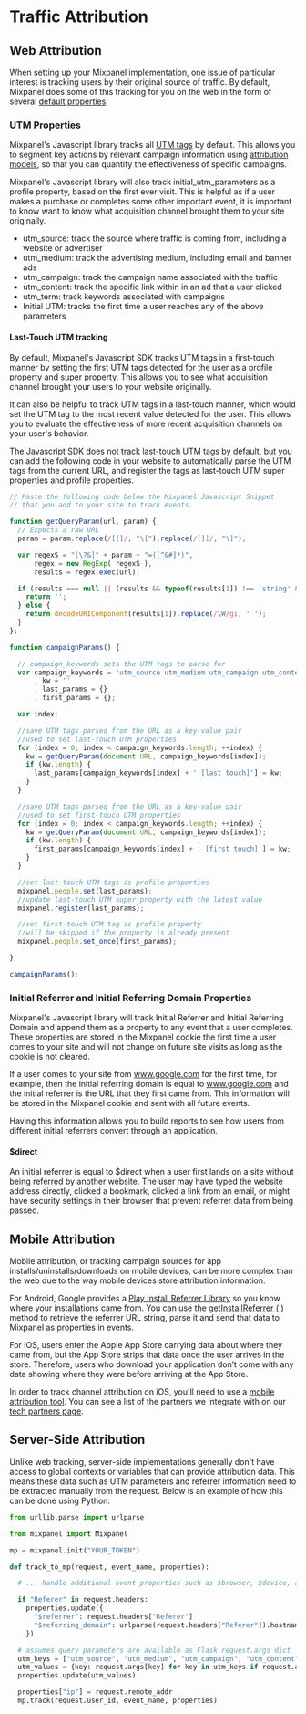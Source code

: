 # Traffic Attribution

## Web Attribution

When setting up your Mixpanel implementation, one issue of particular interest is tracking users by their original source of traffic. By default, Mixpanel does some of this tracking for you on the web in the form of several [default properties](/docs/data-structure/property-reference).

### UTM Properties

Mixpanel's Javascript library tracks all [UTM tags](/docs/tracking-methods/sdks/javascript#tracking-utm-parameters) by default. This allows you to segment key actions by relevant campaign information using [attribution models](/docs/features/attribution), so that you can quantify the effectiveness of specific campaigns.

Mixpanel's Javascript library will also track initial_utm_parameters as a profile property, based on the first ever visit. This is helpful as if a user makes a purchase or completes some other important event, it is important to know want to know what acquisition channel brought them to your site originally.

- utm_source: track the source where traffic is coming from, including a website or advertiser
- utm_medium: track the advertising medium, including email and banner ads
- utm_campaign: track the campaign name associated with the traffic
- utm_content: track the specific link within in an ad that a user clicked
- utm_term: track keywords associated with campaigns
- Initial UTM: tracks the first time a user reaches any of the above parameters

#### Last-Touch UTM tracking

By default, Mixpanel's Javascript SDK tracks UTM tags in a first-touch manner by setting the first UTM tags detected for the user as a profile property and super property. This allows you to see what acquisition channel brought your users to your website originally.

It can also be helpful to track UTM tags in a last-touch manner, which would set the UTM tag to the most recent value detected for the user. This allows you to evaluate the effectiveness of more recent acquisition channels on your user's behavior.

The Javascript SDK does not track last-touch UTM tags by default, but you can add the following code in your website to automatically parse the UTM tags from the current URL, and register the tags as last-touch UTM super properties and profile properties.


```javascript
// Paste the following code below the Mixpanel Javascript Snippet 
// that you add to your site to track events.

function getQueryParam(url, param) {
  // Expects a raw URL
  param = param.replace(/[[]/, "\[").replace(/[]]/, "\]");

  var regexS = "[\?&]" + param + "=([^&#]*)",
      regex = new RegExp( regexS ),
      results = regex.exec(url);

  if (results === null || (results && typeof(results[1]) !== 'string' && results[1].length)) {
    return '';
  } else {
    return decodeURIComponent(results[1]).replace(/\W/gi, ' ');
  }
};

function campaignParams() {

  // campaign_keywords sets the UTM tags to parse for
  var campaign_keywords = 'utm_source utm_medium utm_campaign utm_content utm_term'.split(' ')
      , kw = ''
      , last_params = {}
      , first_params = {};

  var index;

  //save UTM tags parsed from the URL as a key-value pair
  //used to set last-touch UTM properties
  for (index = 0; index < campaign_keywords.length; ++index) {
    kw = getQueryParam(document.URL, campaign_keywords[index]);
    if (kw.length) {
      last_params[campaign_keywords[index] + ' [last touch]'] = kw;
    }
  }

  //save UTM tags parsed from the URL as a key-value pair
  //used to set first-touch UTM properties
  for (index = 0; index < campaign_keywords.length; ++index) {
    kw = getQueryParam(document.URL, campaign_keywords[index]);
    if (kw.length) {
      first_params[campaign_keywords[index] + ' [first touch]'] = kw;
    }
  }

  //set last-touch UTM tags as profile properties
  mixpanel.people.set(last_params);
  //update last-touch UTM super property with the latest value
  mixpanel.register(last_params);

  //set first-touch UTM tag as profile property
  //will be skipped if the property is already present
  mixpanel.people.set_once(first_params);

}

campaignParams();
```

### Initial Referrer and Initial Referring Domain Properties

Mixpanel's Javascript library will track Initial Referrer and Initial Referring Domain and append them as a property to any event that a user completes. These properties are stored in the Mixpanel cookie the first time a user comes to your site and will not change on future site visits as long as the cookie is not cleared.

If a user comes to your site from www.google.com for the first time, for example, then the initial referring domain is equal to www.google.com and the initial referrer is the URL that they first came from. This information will be stored in the Mixpanel cookie and sent with all future events.

Having this information allows you to build reports to see how users from different initial referrers convert through an application.

#### $direct

An initial referrer is equal to $direct when a user first lands on a site without being referred by another website. The user may have typed the website address directly, clicked a bookmark, clicked a link from an email, or might have security settings in their browser that prevent referrer data from being passed.

## Mobile Attribution

Mobile attribution, or tracking campaign sources for app installs/uninstalls/downloads on mobile devices, can be more complex than the web due to the way mobile devices store attribution information.

For Android, Google provides a [Play Install Referrer Library](https://developer.android.com/google/play/installreferrer/library) so you know where your installations came from. You can use the [getInstallReferrer ( )](https://developer.android.com/reference/com/android/installreferrer/api/ReferrerDetails#getinstallreferrer) method to retrieve the referrer URL string, parse it and send that data to Mixpanel as properties in events.

For iOS, users enter the Apple App Store carrying data about where they came from, but the App Store strips that data once the user arrives in the store. Therefore, users who download your application don’t come with any data showing where they were before arriving at the App Store.

In order to track channel attribution on iOS, you'll need to use a [mobile attribution tool](/docs/tracking-methods/integrations/mobile-attribution-tracking). You can see a list of the partners we integrate with on our [tech partners page](https://mixpanel.com/partners/integrations?categories=attribution-deep-linking).

## Server-Side Attribution

Unlike web tracking, server-side implementations generally don't have access to global contexts or variables that can provide attribution data. This means these data such as UTM parameters and referrer information need to be extracted manually from the request. Below is an example of how this can be done using Python:

```python
from urllib.parse import urlparse

from mixpanel import Mixpanel

mp = mixpanel.init("YOUR_TOKEN")

def track_to_mp(request, event_name, properties):

  # ... handle additional event properties such as $browser, $device, and $os ...

  if "Referer" in request.headers:
    properties.update({
      "$referrer": request.headers["Referer"]
      "$referring_domain": urlparse(request.headers["Referer"]).hostname
    })

  # assumes query parameters are available as Flask request.args dict
  utm_keys = ["utm_source", "utm_medium", "utm_campaign", "utm_content", "utm_term"]
  utm_values = {key: request.args[key] for key in utm_keys if request.args.get(key)}
  properties.update(utm_values)

  properties["ip"] = request.remote_addr
  mp.track(request.user_id, event_name, properties)
```
